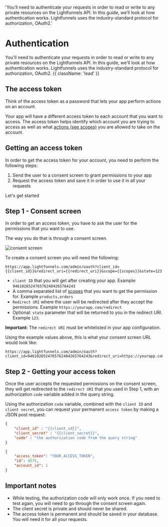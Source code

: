   'You’ll need to authenticate your requests in order to read or write to any private resources on the Lightfunnels API. In this guide, we’ll look at how authentication works. Lightfunnels uses the industry-standard protocol for authorization, OAuth2.'

# Authentication

You'll need to authenticate your requests in order to read or write to any private resources on the Lightfunnels API. In this guide, we'll look at how authentication works. Lightfunnels uses the industry-standard protocol for authorization, OAuth2. {{ className: 'lead' }}

## The access token
Think of the access token as a password that lets your app perform actions on an account.

Your app will have a different access token to each account that you want to access. The access token helps identify which account you are trying to access as well as what [actions (see scopes)](/scopes) you are allowed to take on the account.

## Getting an access token

In order to get the access token for your account, you need to perform the following steps:

1. Send the user to a consent screen to grant permissions to your app
2. Request the access token and save it in order to use it in all your requests

Let's get started

## Step 1 - Consent screen

In order to get an access token, you have to ask the user for the permissions that you want to use.

The way you do that is through a consent screen.

![consent screen](/screenshots/consent.png)

To create a consent screen you will need the following:

``` text {{ title: 'Consent screen parameters' }}
https://app.lightfunnels.com/admin/oauth?client_id={{client_id}}&redirect_uri={{redirect_uri}}&scope={{scopes}}&state=123
```

- `client ID` that you will get after creating your app. Example: `9461026524765762404265764243`
- A comma separated list of [scopes](/scopes) that you want to get the permission for. Example `products,orders`
- `Redirect URI` where the user will be redirected after they accept the permissions. Example `https://yourapp.com/redirect`
- Optional: `state` parameter that will be returned to you in the redirect URI. Example `123`.

**Important:** The `redirect URI` must be whitelisted in your app configuration.

Using the example values above, this is what your consent screen URL would look like:

```text {{ title: 'Example consent screen URL' }}
https://app.lightfunnels.com/admin/oauth?client_id=9461026524765762404265764243&redirect_uri=https://yourapp.com/redirect&scope=products,orders&state=123
```

## Step 2 - Getting your access token

Once the user accepts the requested permissions on the consent screen, they will get redirected to the `redirect URI` that you used in Step 1, with an authorization `code` variable added in the query string.

Using the authorization `code` variable, combined with the `client ID` and `client secret`, you can request your permanent `access token` by making a JSON post request:

``` json {{ title: 'POST - https://api.lightfunnels.com/oauth/access'}}
{
    "client_id" : "{{client_id}}",
    "client_secret" : "{{client_secret}}",
    "code" : "the authorization code from the query string"
}
```
``` json {{ title: 'Response example'}}
{
    "access_token": "YOUR_ACCESS_TOKEN",
    "id": 4575,
    "account_id": 1
}
```

## Important notes
- While testing, the authorization code will only work once. If you need to test again, you will need to go through the consent screen again.
- The client secret is private and should never be shared.
- The access token is permanent and should be saved in your database. You will need it for all your requests.




